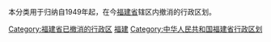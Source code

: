 本分类用于归纳自1949年起，在今[[福建省|福建省]]辖区内撤消的行政区划。

[[Category:福建省已撤消的行政区|Category:福建省已撤消的行政区]]
[[Category:已撤销的中华人民共和国各省级行政区行政区划单位|福建]]
[[Category:中华人民共和国福建省行政区划|Category:中华人民共和国福建省行政区划]]